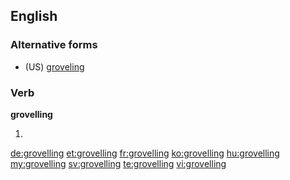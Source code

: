 ==English==

===Alternative forms===
* (US) [[groveling]]

===Verb===
'''grovelling'''

# {{context|British}} {{present participle of|grovel}}

[[de:grovelling]]
[[et:grovelling]]
[[fr:grovelling]]
[[ko:grovelling]]
[[hu:grovelling]]
[[my:grovelling]]
[[sv:grovelling]]
[[te:grovelling]]
[[vi:grovelling]]